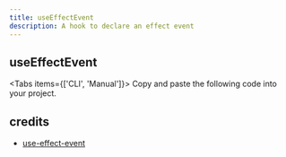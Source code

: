 ```yaml
---
title: useEffectEvent
description: A hook to declare an effect event
---
```


## useEffectEvent

<Tabs items={['CLI', 'Manual']}>
  <Tab>
    <InstallCLI value='use-effect-event' />
  </Tab>
  <Tab>
    Copy and paste the following code into your project.
    <RegistrySourceCode value='use-effect-event' />
  </Tab>
</Tabs>

## credits

- [use-effect-event](https://github.com/sanity-io/use-effect-event)

